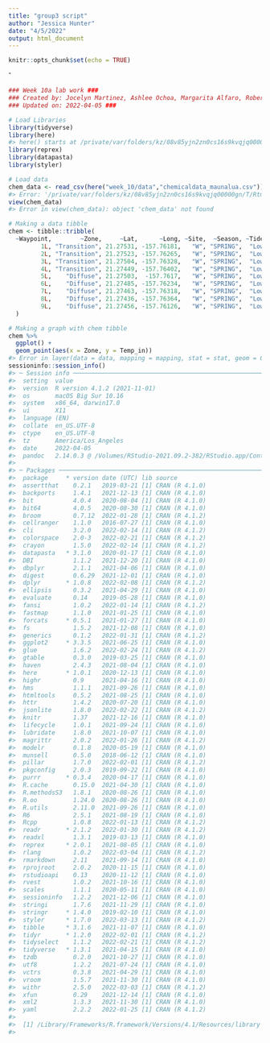 ```yaml
---
title: "group3 script"
author: "Jessica Hunter"
date: "4/5/2022"
output: html_document
---
```


```r
knitr::opts_chunk$set(echo = TRUE)
```

ˆ
```r
### Week 10a lab work ###
### Created by: Jocelyn Martinez, Ashlee Ochoa, Margarita Alfaro, Robert Dellinger ###
### Updated on: 2022-04-05 ###

# Load Libraries
library(tidyverse)
library(here)
#> here() starts at /private/var/folders/kz/08v85yjn2zn0cs16s9kvqjq00000gn/T/RtmpSYY0P9/reprex-110527756d0b0-ash-crane
library(reprex)
library(datapasta)
library(styler)

# Load data
chem_data <- read_csv(here("week_10/data","chemicaldata_maunalua.csv"))
#> Error: '/private/var/folders/kz/08v85yjn2zn0cs16s9kvqjq00000gn/T/RtmpSYY0P9/reprex-110527756d0b0-ash-crane/week_10/data/chemicaldata_maunalua.csv' does not exist.
view(chem_data)
#> Error in view(chem_data): object 'chem_data' not found

# Making a data tibble
chem <- tibble::tribble(
  ~Waypoint,        ~Zone,     ~Lat,      ~Long, ~Site,  ~Season, ~Tide_time,    ~Temp_in,   ~Salinity, ~Phosphate, ~Silicate,  ~NN,   ~pH,         ~TA, ~percent_sgd,
         1L, "Transition", 21.27531, -157.76181,   "W", "SPRING",  "Low_Day", 23.75505834,  27.7402879,       0.54,    157.93, 7.92, 7.909,  2161.48229,  20.40439276,
         2L, "Transition", 21.27523, -157.76265,   "W", "SPRING",  "Low_Day", 23.53255956,  30.6119226,       0.36,     92.59, 3.37, 7.965, 2145.827701,   11.9625323,
         3L, "Transition", 21.27504, -157.76328,   "W", "SPRING",  "Low_Day", 22.63449814, 28.37007862,        0.5,     143.6, 7.29, 8.023,  2272.39081,  18.55297158,
         4L, "Transition", 21.27449, -157.76402,   "W", "SPRING",  "Low_Day", 24.01982367, 32.82124424,       0.25,     42.32, 0.79, 7.995, 2219.583262,  5.467700258,
         5L,    "Diffuse", 21.27503,  -157.7617,   "W", "SPRING",  "Low_Day", 23.26102354, 29.12292683,        0.5,    126.47, 7.45, 8.005, 2151.825559,  16.33979328,
         6L,    "Diffuse", 21.27485, -157.76234,   "W", "SPRING",  "Low_Day", 24.00516582,  34.0201759,       0.13,     15.04, 0.46, 8.019,   2216.7581,  1.943152455,
         7L,    "Diffuse", 21.27463, -157.76318,   "W", "SPRING",  "Low_Day", 23.72550249, 32.20639623,       0.28,     56.31, 1.59, 8.003, 2220.335875,  7.275193798,
         8L,    "Diffuse", 21.27436, -157.76364,   "W", "SPRING",  "Low_Day", 24.08231046, 33.66594609,       0.15,      23.1, 0.34, 7.978, 2266.862576,  2.984496124,
         9L,    "Diffuse", 21.27456, -157.76126,   "W", "SPRING",  "Low_Day", 24.61700769, 32.66478542,       0.23,     45.88, 1.91, 7.972, 2189.458388,  5.927648579
  )

# Making a graph with chem tibble
chem %>% 
  ggplot() +
  geom_point(aes(x = Zone, y = Temp_in))
#> Error in layer(data = data, mapping = mapping, stat = stat, geom = GeomPoint, : object 'Zone' not found
sessioninfo::session_info()
#> ─ Session info ───────────────────────────────────────────────────────────────
#>  setting  value
#>  version  R version 4.1.2 (2021-11-01)
#>  os       macOS Big Sur 10.16
#>  system   x86_64, darwin17.0
#>  ui       X11
#>  language (EN)
#>  collate  en_US.UTF-8
#>  ctype    en_US.UTF-8
#>  tz       America/Los_Angeles
#>  date     2022-04-05
#>  pandoc   2.14.0.3 @ /Volumes/RStudio-2021.09.2-382/RStudio.app/Contents/MacOS/pandoc/ (via rmarkdown)
#> 
#> ─ Packages ───────────────────────────────────────────────────────────────────
#>  package     * version date (UTC) lib source
#>  assertthat    0.2.1   2019-03-21 [1] CRAN (R 4.1.0)
#>  backports     1.4.1   2021-12-13 [1] CRAN (R 4.1.0)
#>  bit           4.0.4   2020-08-04 [1] CRAN (R 4.1.0)
#>  bit64         4.0.5   2020-08-30 [1] CRAN (R 4.1.0)
#>  broom         0.7.12  2022-01-28 [1] CRAN (R 4.1.2)
#>  cellranger    1.1.0   2016-07-27 [1] CRAN (R 4.1.0)
#>  cli           3.2.0   2022-02-14 [1] CRAN (R 4.1.2)
#>  colorspace    2.0-3   2022-02-21 [1] CRAN (R 4.1.2)
#>  crayon        1.5.0   2022-02-14 [1] CRAN (R 4.1.2)
#>  datapasta   * 3.1.0   2020-01-17 [1] CRAN (R 4.1.0)
#>  DBI           1.1.2   2021-12-20 [1] CRAN (R 4.1.0)
#>  dbplyr        2.1.1   2021-04-06 [1] CRAN (R 4.1.0)
#>  digest        0.6.29  2021-12-01 [1] CRAN (R 4.1.0)
#>  dplyr       * 1.0.8   2022-02-08 [1] CRAN (R 4.1.2)
#>  ellipsis      0.3.2   2021-04-29 [1] CRAN (R 4.1.0)
#>  evaluate      0.14    2019-05-28 [1] CRAN (R 4.1.0)
#>  fansi         1.0.2   2022-01-14 [1] CRAN (R 4.1.2)
#>  fastmap       1.1.0   2021-01-25 [1] CRAN (R 4.1.0)
#>  forcats     * 0.5.1   2021-01-27 [1] CRAN (R 4.1.0)
#>  fs            1.5.2   2021-12-08 [1] CRAN (R 4.1.0)
#>  generics      0.1.2   2022-01-31 [1] CRAN (R 4.1.2)
#>  ggplot2     * 3.3.5   2021-06-25 [1] CRAN (R 4.1.0)
#>  glue          1.6.2   2022-02-24 [1] CRAN (R 4.1.2)
#>  gtable        0.3.0   2019-03-25 [1] CRAN (R 4.1.0)
#>  haven         2.4.3   2021-08-04 [1] CRAN (R 4.1.0)
#>  here        * 1.0.1   2020-12-13 [1] CRAN (R 4.1.0)
#>  highr         0.9     2021-04-16 [1] CRAN (R 4.1.0)
#>  hms           1.1.1   2021-09-26 [1] CRAN (R 4.1.0)
#>  htmltools     0.5.2   2021-08-25 [1] CRAN (R 4.1.0)
#>  httr          1.4.2   2020-07-20 [1] CRAN (R 4.1.0)
#>  jsonlite      1.8.0   2022-02-22 [1] CRAN (R 4.1.2)
#>  knitr         1.37    2021-12-16 [1] CRAN (R 4.1.0)
#>  lifecycle     1.0.1   2021-09-24 [1] CRAN (R 4.1.0)
#>  lubridate     1.8.0   2021-10-07 [1] CRAN (R 4.1.0)
#>  magrittr      2.0.2   2022-01-26 [1] CRAN (R 4.1.2)
#>  modelr        0.1.8   2020-05-19 [1] CRAN (R 4.1.0)
#>  munsell       0.5.0   2018-06-12 [1] CRAN (R 4.1.0)
#>  pillar        1.7.0   2022-02-01 [1] CRAN (R 4.1.2)
#>  pkgconfig     2.0.3   2019-09-22 [1] CRAN (R 4.1.0)
#>  purrr       * 0.3.4   2020-04-17 [1] CRAN (R 4.1.0)
#>  R.cache       0.15.0  2021-04-30 [1] CRAN (R 4.1.0)
#>  R.methodsS3   1.8.1   2020-08-26 [1] CRAN (R 4.1.0)
#>  R.oo          1.24.0  2020-08-26 [1] CRAN (R 4.1.0)
#>  R.utils       2.11.0  2021-09-26 [1] CRAN (R 4.1.0)
#>  R6            2.5.1   2021-08-19 [1] CRAN (R 4.1.0)
#>  Rcpp          1.0.8   2022-01-13 [1] CRAN (R 4.1.2)
#>  readr       * 2.1.2   2022-01-30 [1] CRAN (R 4.1.2)
#>  readxl        1.3.1   2019-03-13 [1] CRAN (R 4.1.0)
#>  reprex      * 2.0.1   2021-08-05 [1] CRAN (R 4.1.0)
#>  rlang         1.0.2   2022-03-04 [1] CRAN (R 4.1.2)
#>  rmarkdown     2.11    2021-09-14 [1] CRAN (R 4.1.0)
#>  rprojroot     2.0.2   2020-11-15 [1] CRAN (R 4.1.0)
#>  rstudioapi    0.13    2020-11-12 [1] CRAN (R 4.1.0)
#>  rvest         1.0.2   2021-10-16 [1] CRAN (R 4.1.0)
#>  scales        1.1.1   2020-05-11 [1] CRAN (R 4.1.0)
#>  sessioninfo   1.2.2   2021-12-06 [1] CRAN (R 4.1.0)
#>  stringi       1.7.6   2021-11-29 [1] CRAN (R 4.1.0)
#>  stringr     * 1.4.0   2019-02-10 [1] CRAN (R 4.1.0)
#>  styler      * 1.7.0   2022-03-13 [1] CRAN (R 4.1.2)
#>  tibble      * 3.1.6   2021-11-07 [1] CRAN (R 4.1.0)
#>  tidyr       * 1.2.0   2022-02-01 [1] CRAN (R 4.1.2)
#>  tidyselect    1.1.2   2022-02-21 [1] CRAN (R 4.1.2)
#>  tidyverse   * 1.3.1   2021-04-15 [1] CRAN (R 4.1.0)
#>  tzdb          0.2.0   2021-10-27 [1] CRAN (R 4.1.0)
#>  utf8          1.2.2   2021-07-24 [1] CRAN (R 4.1.0)
#>  vctrs         0.3.8   2021-04-29 [1] CRAN (R 4.1.0)
#>  vroom         1.5.7   2021-11-30 [1] CRAN (R 4.1.0)
#>  withr         2.5.0   2022-03-03 [1] CRAN (R 4.1.2)
#>  xfun          0.29    2021-12-14 [1] CRAN (R 4.1.0)
#>  xml2          1.3.3   2021-11-30 [1] CRAN (R 4.1.0)
#>  yaml          2.2.2   2022-01-25 [1] CRAN (R 4.1.2)
#> 
#>  [1] /Library/Frameworks/R.framework/Versions/4.1/Resources/library
#> 
```
